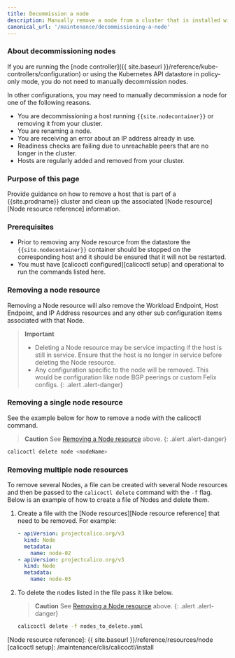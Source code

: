 ```yaml
---
title: Decommission a node
description: Manually remove a node from a cluster that is installed with Calico.
canonical_url: '/maintenance/decommissioning-a-node'
---
```


### About decommissioning nodes

If you are running the [node controller]({{ site.baseurl }}/reference/kube-controllers/configuration)
or using the Kubernetes API datastore in policy-only mode, you do not need to manually decommission nodes.

In other configurations, you may need to manually decommission a node for one
of the following reasons.

- You are decommissioning a host running `{{site.nodecontainer}}` or removing it from your
  cluster.
- You are renaming a node.
- You are receiving an error about an IP address already in use.
- Readiness checks are failing due to unreachable peers that are no longer in the
  cluster.
- Hosts are regularly added and removed from your cluster.

### Purpose of this page

Provide guidance on how to remove a host that is part of a {{site.prodname}} cluster
and clean up the associated [Node resource][Node resource reference]
information.

### Prerequisites

- Prior to removing any Node resource from the datastore the `{{site.nodecontainer}}`
  container should be stopped on the corresponding host and it should be
  ensured that it will not be restarted.
- You must have [calicoctl configured][calicoctl setup] and operational to run
  the commands listed here.

### Removing a node resource

Removing a Node resource will also remove the Workload Endpoint, Host
Endpoint, and IP Address resources and any other sub configuration items
associated with that Node.

> **Important**
> - Deleting a Node resource may be service impacting if the host is still in
  service. Ensure that the host is no longer in service before deleting the
  Node resource.
> - Any configuration specific to the node will be removed. This would be
  configuration like node BGP peerings or custom Felix configs.
{: .alert .alert-danger}

### Removing a single node resource

See the example below for how to remove a node with the calicoctl command.

> **Caution** See [Removing a Node resource](#removing-a-node-resource) above.
{: .alert .alert-danger}

```bash
calicoctl delete node <nodeName>
```

### Removing multiple node resources

To remove several Nodes, a file can be created with several Node resources and
then be passed to the `calicoctl delete` command with the `-f` flag.
Below is an example of how to create a file of Nodes and delete them.

1. Create a file with the [Node resources][Node resource reference] that need
   to be removed.  For example:

   ```yaml
   - apiVersion: projectcalico.org/v3
     kind: Node
     metadata:
       name: node-02
   - apiVersion: projectcalico.org/v3
     kind: Node
     metadata:
       name: node-03
   ```

2. To delete the nodes listed in the file pass it like below.

   > **Caution** See [Removing a Node resource](#removing-a-node-resource) above.
   {: .alert .alert-danger}

   ```bash
   calicoctl delete -f nodes_to_delete.yaml
   ```

[Node resource reference]: {{ site.baseurl }}/reference/resources/node
[calicoctl setup]: /maintenance/clis/calicoctl/install